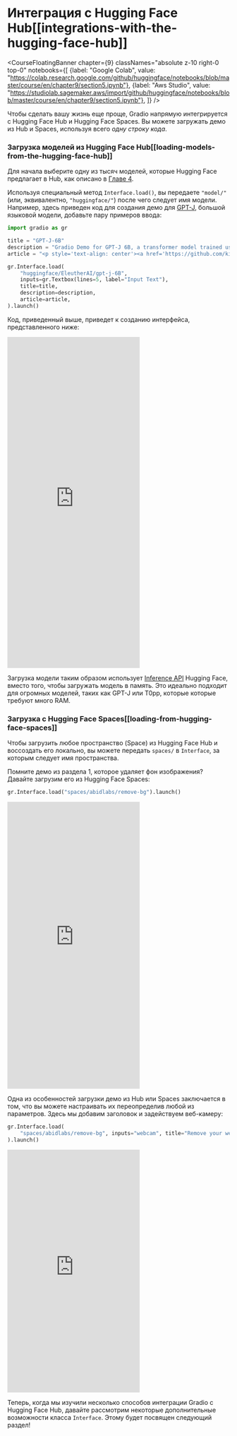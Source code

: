 # Интеграция с Hugging Face Hub[[integrations-with-the-hugging-face-hub]]

<CourseFloatingBanner chapter={9}
  classNames="absolute z-10 right-0 top-0"
  notebooks={[
    {label: "Google Colab", value: "https://colab.research.google.com/github/huggingface/notebooks/blob/master/course/en/chapter9/section5.ipynb"},
    {label: "Aws Studio", value: "https://studiolab.sagemaker.aws/import/github/huggingface/notebooks/blob/master/course/en/chapter9/section5.ipynb"},
]} />

Чтобы сделать вашу жизнь еще проще, Gradio напрямую интегрируется с Hugging Face Hub и Hugging Face Spaces.
Вы можете загружать демо из Hub и Spaces, используя всего *одну строку кода*.

### Загрузка моделей из Hugging Face Hub[[loading-models-from-the-hugging-face-hub]]
Для начала выберите одну из тысяч моделей, которые Hugging Face предлагает в Hub, как описано в [Главе 4](/course/chapter4/2).

Используя специальный метод `Interface.load()`, вы передаете `"model/"` (или, эквивалентно, `"huggingface/"`) 
после чего следует имя модели. 
Например, здесь приведен код для создания демо для [GPT-J](https://huggingface.co/EleutherAI/gpt-j-6B), большой языковой модели, добавьте пару примеров ввода:

```py
import gradio as gr

title = "GPT-J-6B"
description = "Gradio Demo for GPT-J 6B, a transformer model trained using Ben Wang's Mesh Transformer JAX. 'GPT-J' refers to the class of model, while '6B' represents the number of trainable parameters. To use it, simply add your text, or click one of the examples to load them. Read more at the links below."
article = "<p style='text-align: center'><a href='https://github.com/kingoflolz/mesh-transformer-jax' target='_blank'>GPT-J-6B: A 6 Billion Parameter Autoregressive Language Model</a></p>"

gr.Interface.load(
    "huggingface/EleutherAI/gpt-j-6B",
    inputs=gr.Textbox(lines=5, label="Input Text"),
    title=title,
    description=description,
    article=article,
).launch()
```
    
Код, приведенный выше, приведет к созданию интерфейса, представленного ниже:

<iframe src="https://course-demos-gpt-j-6B.hf.space" frameBorder="0" height="750" title="Gradio app" class="container p-0 flex-grow space-iframe" allow="accelerometer; ambient-light-sensor; autoplay; battery; camera; document-domain; encrypted-media; fullscreen; geolocation; gyroscope; layout-animations; legacy-image-formats; magnetometer; microphone; midi; oversized-images; payment; picture-in-picture; publickey-credentials-get; sync-xhr; usb; vr ; wake-lock; xr-spatial-tracking" sandbox="allow-forms allow-modals allow-popups allow-popups-to-escape-sandbox allow-same-origin allow-scripts allow-downloads"></iframe>

Загрузка модели таким образом использует [Inference API](https://huggingface.co/inference-api) Hugging Face,
вместо того, чтобы загружать модель в память. Это идеально подходит для огромных моделей, таких как GPT-J или T0pp, которые
 которые требуют много RAM.

### Загрузка с Hugging Face Spaces[[loading-from-hugging-face-spaces]]
Чтобы загрузить любое пространство (Space) из Hugging Face Hub и воссоздать его локально, вы можете передать `spaces/` в `Interface`, за которым следует имя пространства.

Помните демо из раздела 1, которое удаляет фон изображения? Давайте загрузим его из Hugging Face Spaces:

```py
gr.Interface.load("spaces/abidlabs/remove-bg").launch()
```

<iframe src="https://course-demos-remove-bg-original.hf.space" frameBorder="0" height="650" title="Gradio app" class="container p-0 flex-grow space-iframe" allow="accelerometer; ambient-light-sensor; autoplay; battery; camera; document-domain; encrypted-media; fullscreen; geolocation; gyroscope; layout-animations; legacy-image-formats; magnetometer; microphone; midi; oversized-images; payment; picture-in-picture; publickey-credentials-get; sync-xhr; usb; vr ; wake-lock; xr-spatial-tracking" sandbox="allow-forms allow-modals allow-popups allow-popups-to-escape-sandbox allow-same-origin allow-scripts allow-downloads"></iframe>

Одна из особенностей загрузки демо из Hub или Spaces заключается в том, что вы можете настраивать их 
переопределив любой из 
параметров. Здесь мы добавим заголовок и задействуем веб-камеру:

```py
gr.Interface.load(
    "spaces/abidlabs/remove-bg", inputs="webcam", title="Remove your webcam background!"
).launch()
```

<iframe src="https://course-demos-Remove-bg.hf.space" frameBorder="0" height="550" title="Gradio app" class="container p-0 flex-grow space-iframe" allow="accelerometer; ambient-light-sensor; autoplay; battery; camera; document-domain; encrypted-media; fullscreen; geolocation; gyroscope; layout-animations; legacy-image-formats; magnetometer; microphone; midi; oversized-images; payment; picture-in-picture; publickey-credentials-get; sync-xhr; usb; vr ; wake-lock; xr-spatial-tracking" sandbox="allow-forms allow-modals allow-popups allow-popups-to-escape-sandbox allow-same-origin allow-scripts allow-downloads"></iframe>

Теперь, когда мы изучили несколько способов интеграции Gradio с Hugging Face Hub, давайте рассмотрим некоторые дополнительные возможности класса `Interface`. Этому будет посвящен следующий раздел!